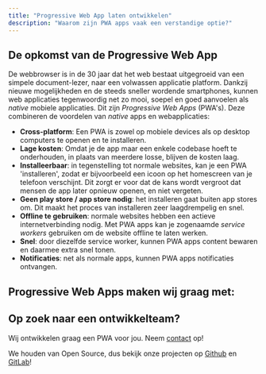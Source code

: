 ```yaml
---
title: "Progressive Web App laten ontwikkelen"
description: "Waarom zijn PWA apps vaak een verstandige optie?"
---
```


## De opkomst van de Progressive Web App

De webbrowser is in de 30 jaar dat het web bestaat uitgegroeid van een simpele document-lezer, naar een volwassen applicatie platform.
Dankzij nieuwe mogelijkheden en de steeds sneller wordende smartphones, kunnen web applicaties tegenwoordig net zo mooi, soepel en goed aanvoelen als _native_ mobiele applicaties.
Dit zijn _Progressive Web Apps_ (PWA's).
Deze combineren de voordelen van _native_ apps en webapplicaties:

- **Cross-platform**: Een PWA is zowel op mobiele devices als op desktop computers te openen en te installeren.
- **Lage kosten**: Omdat je de app maar een enkele codebase hoeft te onderhouden, in plaats van meerdere losse, blijven de kosten laag.
- **Installeerbaar**: in tegenstelling tot normale websites, kan je een PWA 'installeren', zodat er bijvoorbeeld een icoon op het homescreen van je telefoon verschijnt. Dit zorgt er voor dat de kans wordt vergroot dat mensen de app later opnieuw openen, en niet vergeten.
- **Geen play store / app store nodig**: het installeren gaat buiten app stores om. Dit maakt het proces van installeren zeer laagdrempelig en snel.
- **Offline te gebruiken**: normale websites hebben een actieve internetverbinding nodig. Met PWA apps kan je zogenaamde _service workers_ gebruiken om de website offline te laten werken.
- **Snel**: door diezelfde service worker, kunnen PWA apps content bewaren en daarmee extra snel tonen.
- **Notificaties**: net als normale apps, kunnen PWA apps notificaties ontvangen.

## Progressive Web Apps maken wij graag met:

<TechWrapperSmall>
  <TechPill technology={'react'} />
  <TechPill technology={'typescript'} />
</TechWrapperSmall>

## Op zoek naar een ontwikkelteam?

Wij ontwikkelen graag een PWA voor jou. Neem [contact](/nl/contact) op!

<FeatureBlock title="Open Source" image="photos/thom-laptop.jpg">
<span>We houden van Open Source, dus bekijk onze projecten op <a href="https://github.com/ontola/">Github</a> en <a href="https://gitlab.com/ontola/">GitLab</a>!</span>
</FeatureBlock>
